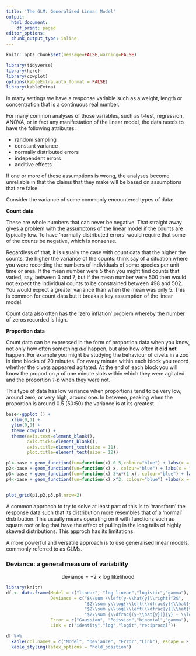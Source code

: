 ```yaml
---
title: 'The GLM: Generalised Linear Model'
output:
  html_document:
    df_print: paged
editor_options: 
  chunk_output_type: inline
---
```


```r
knitr::opts_chunk$set(message=FALSE,warning=FALSE)
```

```r
library(tidyverse)
library(here)
library(cowplot)
options(kableExtra.auto_format = FALSE)
library(kableExtra)
```



In many settings we have a response variable such as a weight, length or concentration that is a continuous real number.

For many common analyses of those variables, such as t-test, regression, ANOVA, or in fact any manifestation of the linear model, the data needs to have the following attributes:

* random sampling
* constant variance
* normally distributed errors
* independent errors
* additive effects

If one or more of these assumptions is wrong, the analyses become unreliable in that the claims that they make will be based on assumptions that are false.

Consider the variance of some commonly encountered types of data:

**Count data**

These are whole numbers that can never be negative. That straight away gives a problem with the assumptons of the linear model if the counts are typically low. To have 'normally distributed errors' would require that some of the counts be negative, which is nonsense. 

Regardless of that, it is usually the case with count data that the higher the counts, the higher the variance of the counts: think say of a situation where you were recording the numbers of individuals of some species per unit time or area. If the mean number were 5 then you might find counts that varied, say, between 3 and 7, but if the mean number were 500 then would not expect the individual counts to be constrained between 498 and 502. You would expect a greater variance than when the mean was only 5. This is common for count data but it breaks a key assumption of the linear model.

Count data also often has the 'zero inflation' problem whereby the number of zeros recorded is high.

**Proportion data**

Count data can be expressed in the form of proportion data when you know, not only how often something *did* happen, but also how often it **did not** happen. For example you might be studying the behaviour of civets in a zoo in time blocks of 20 minutes. For every minute within each block you record whether the civets appeared agitated. At the end of each block you will know the proportion *p* of one minute slots within which they were agitated and the proportion *1-p* when they were not.

This type of data has low variance when proportions tend to be very low, around zero, or very high, around one. In between, peaking when the proportion is around 0.5 (50:50) the variance is at its greatest.

```r
base<-ggplot () +
  xlim(0,1) +
  ylim(0,1) +
  theme_cowplot() +
  theme(axis.text=element_blank(),
        axis.ticks=element_blank(),
        axis.title=element_text(size = 11),
        plot.title=element_text(size = 12))

p1<-base + geom_function(fun=function(x) 0.5,colour="blue") + labs(x = "mean", y = "variance", title = "linear model")
p2<-base + geom_function(fun=function(x) x, colour="blue") + labs(x = "mean", y = "variance", title = "count data")
p3<-base + geom_function(fun=function(x) 3*x*(1-x), colour="blue") + labs(x = "mean", y = "variance", title = "proportion data")
p4<-base + geom_function(fun=function(x) x^2, colour="blue") +labs(x = "mean", y = "variance", title = "age-at-death data")


plot_grid(p1,p2,p3,p4,nrow=2)
```



A common approach to try to solve at least part of this is to 'transform' the response data such that its distribution more resembles that of a 'normal' distribution. This usually means operating on it with functions such as square root or log that have the effect of pulling in the long tails of highly skewed distributions. This approch has its limitations.

A more powerful and versatile approach is to use generalised linear models, commonly referred to as GLMs.



### Deviance: a general measure of variability

$$
\text{deviance} = -2\times\text{log likelihood}
$$
```r
library(knitr)
df <- data.frame(Model = c("linear", "log linear","logistic","gamma"), 
                 Deviance = c("$\\sum \\left(y-\\hat{y}\\right)^2$",
                              "$2\\sum y\\log{\\left(\\dfrac{y}{\\hat{y}}\\right)}$",
                              "$2\\sum y\\log{\\left(\\dfrac{y}{\\hat{y}}\\right)} +(n-y)\\log{\\left(\\dfrac{n-y}{n-\\hat{y}}\\right)}$",
                              "$2\\sum {\\dfrac{(y-\\hat{y})}{y} - \\log{\\left(\\dfrac{y}{\\hat{y}}\\right)} }$"), 
                 Error = c("Gaussian", "Poission","binomial","gamma"),
                 Link = c("identity","log","logit","reciprocal"))

df %>%
  kable(col.names = c("Model", "Deviance", "Error","Link"), escape = F, caption = "") %>%
  kable_styling(latex_options = "hold_position")
```

